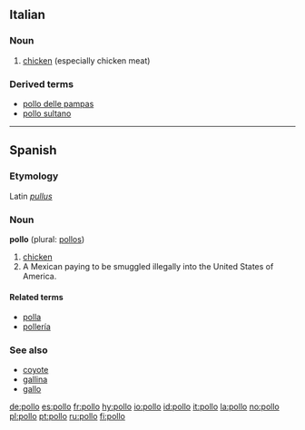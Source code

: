 ==Italian==

===Noun===
{{it-noun|poll|m|o|i}}

# [[chicken]]  (especially chicken meat)
===Derived terms===
*[[pollo delle pampas]]
*[[pollo sultano]]

----

==Spanish==

===Etymology===
Latin ''[[pullus]]''

===Noun===
'''pollo''' {{m}} (plural: [[pollos]])

# [[chicken]]
# A Mexican paying to be smuggled illegally into the United States of America.<!-- possibly not limited to the Mex/USA case? -->

====Related terms====
*[[polla]] {{f}}
*[[pollería]] {{f}}

===See also===
*[[coyote]] {{m}}
*[[gallina]] {{f}}
*[[gallo]] {{m}}

[[de:pollo]]
[[es:pollo]]
[[fr:pollo]]
[[hy:pollo]]
[[io:pollo]]
[[id:pollo]]
[[it:pollo]]
[[la:pollo]]
[[no:pollo]]
[[pl:pollo]]
[[pt:pollo]]
[[ru:pollo]]
[[fi:pollo]]